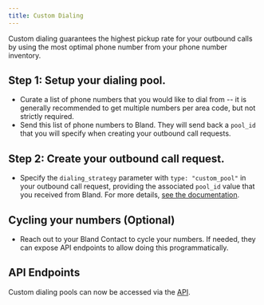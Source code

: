 ```yaml
---
title: Custom Dialing
---
```


Custom dialing guarantees the highest pickup rate for your outbound calls by using the most optimal phone number from your phone number inventory.

## Step 1: Setup your dialing pool.

- Curate a list of phone numbers that you would like to dial from --  it is generally recommended to get multiple numbers per area code, but not strictly required.
- Send this list of phone numbers to Bland. They will send back a `pool_id` that you will specify when creating your outbound call requests.

## Step 2: Create your outbound call request.

- Specify the `dialing_strategy` parameter with `type: "custom_pool"`  in your outbound call request, providing the associated `pool_id` value that you received from Bland. For more details, [see the documentation](/api-v1/post/calls#2-custom-pool).

## Cycling your numbers (Optional)

-  Reach out to your Bland Contact to cycle your numbers. If needed, they can expose API endpoints to allow doing this programmatically.

## API Endpoints

Custom dialing pools can now be accessed via the [API](/api-v1/get/custom-dialing-pool).
